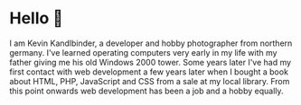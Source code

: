 # Hello 👋

I am Kevin Kandlbinder, a developer and hobby photographer from northern germany. I've learned operating computers very early in my life with my father giving me his old Windows 2000 tower. Some years later I've had my first contact with web development a few years later when I bought a book about HTML, PHP, JavaScript and CSS from a sale at my local library. From this point onwards web development has been a job and a hobby equally.
